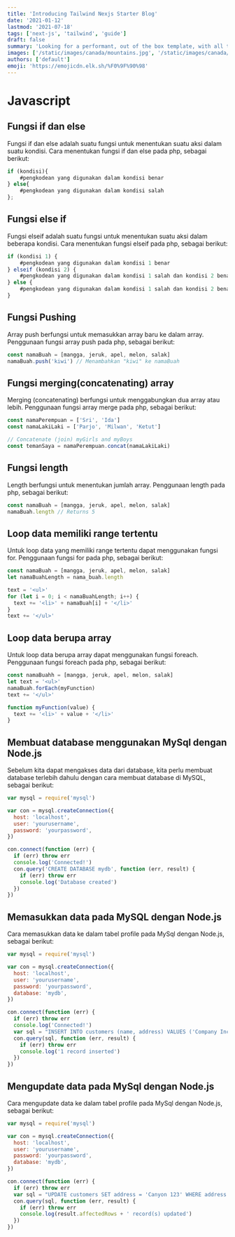 ```yaml
---
title: 'Introducing Tailwind Nexjs Starter Blog'
date: '2021-01-12'
lastmod: '2021-07-18'
tags: ['next-js', 'tailwind', 'guide']
draft: false
summary: 'Looking for a performant, out of the box template, with all the best in web technology to support your blogging needs? Checkout the Tailwind Nextjs Starter Blog template.'
images: ['/static/images/canada/mountains.jpg', '/static/images/canada/toronto.jpg']
authors: ['default']
emoji: 'https://emojicdn.elk.sh/%F0%9F%90%98'
---
```


# Javascript

## Fungsi if dan else

Fungsi if dan else adalah suatu fungsi untuk menentukan suatu aksi dalam suatu kondisi. Cara menentukan fungsi if dan else pada php, sebagai berikut:

```javascript
if (kondisi){
	#pengkodean yang digunakan dalam kondisi benar
} else{
	#pengkodean yang digunakan dalam kondisi salah
};
```

## Fungsi else if

Fungsi elseif adalah suatu fungsi untuk menentukan suatu aksi dalam beberapa kondisi. Cara menentukan fungsi elseif pada php, sebagai berikut:

```javascript
if (kondisi 1) {
    #pengkodean yang digunakan dalam kondisi 1 benar
} elseif (kondisi 2) {
    #pengkodean yang digunakan dalam kondisi 1 salah dan kondisi 2 benar
} else {
    #pengkodean yang digunakan dalam kondisi 1 salah dan kondisi 2 benar
}
```

## Fungsi Pushing

Array push berfungsi untuk memasukkan array baru ke dalam array. Penggunaan fungsi array push pada php, sebagai berikut:

```javascript
const namaBuah = [mangga, jeruk, apel, melon, salak]
namaBuah.push('kiwi') // Menambahkan "kiwi" ke namaBuah
```

## Fungsi merging(concatenating) array

Merging (concatenating) berfungsi untuk menggabungkan dua array atau lebih. Penggunaan fungsi array merge pada php, sebagai berikut:

```javascript
const namaPerempuan = ['Sri', 'Ida']
const namaLakiLaki = ['Parjo', 'Milwan', 'Ketut']

// Concatenate (join) myGirls and myBoys
const temanSaya = namaPerempuan.concat(namaLakiLaki)
```

## Fungsi length

Length berfungsi untuk menentukan jumlah array. Penggunaan length pada php, sebagai berikut:

```javascript
const namaBuah = [mangga, jeruk, apel, melon, salak]
namaBuah.length // Returns 5
```

## Loop data memiliki range tertentu

Untuk loop data yang memiliki range tertentu dapat menggunakan fungsi for. Penggunaan fungsi for pada php, sebagai berikut:

```javascript
const namaBuah = [mangga, jeruk, apel, melon, salak]
let namaBuahLength = nama_buah.length

text = '<ul>'
for (let i = 0; i < namaBuahLength; i++) {
  text += '<li>' + namaBuah[i] + '</li>'
}
text += '</ul>'
```

## Loop data berupa array

Untuk loop data berupa array dapat menggunakan fungsi foreach. Penggunaan fungsi foreach pada php, sebagai berikut:

```javascript
const namaBuahh = [mangga, jeruk, apel, melon, salak]
let text = '<ul>'
namaBuah.forEach(myFunction)
text += '</ul>'

function myFunction(value) {
  text += '<li>' + value + '</li>'
}
```

## Membuat database menggunakan MySql dengan Node.js

Sebelum kita dapat mengakses data dari database, kita perlu membuat database terlebih dahulu dengan cara membuat database di MySQL, sebagai berikut:

```javascript
var mysql = require('mysql')

var con = mysql.createConnection({
  host: 'localhost',
  user: 'yourusername',
  password: 'yourpassword',
})

con.connect(function (err) {
  if (err) throw err
  console.log('Connected!')
  con.query('CREATE DATABASE mydb', function (err, result) {
    if (err) throw err
    console.log('Database created')
  })
})
```

## Memasukkan data pada MySQL dengan Node.js

Cara memasukkan data ke dalam tabel profile pada MySql dengan Node.js, sebagai berikut:

```javascript
var mysql = require('mysql')

var con = mysql.createConnection({
  host: 'localhost',
  user: 'yourusername',
  password: 'yourpassword',
  database: 'mydb',
})

con.connect(function (err) {
  if (err) throw err
  console.log('Connected!')
  var sql = "INSERT INTO customers (name, address) VALUES ('Company Inc', 'Highway 37')"
  con.query(sql, function (err, result) {
    if (err) throw err
    console.log('1 record inserted')
  })
})
```

## Mengupdate data pada MySql dengan Node.js

Cara mengupdate data ke dalam tabel profile pada MySql dengan Node.js, sebagai berikut:

```javascript
var mysql = require('mysql')

var con = mysql.createConnection({
  host: 'localhost',
  user: 'yourusername',
  password: 'yourpassword',
  database: 'mydb',
})

con.connect(function (err) {
  if (err) throw err
  var sql = "UPDATE customers SET address = 'Canyon 123' WHERE address = 'Valley 345'"
  con.query(sql, function (err, result) {
    if (err) throw err
    console.log(result.affectedRows + ' record(s) updated')
  })
})
```
